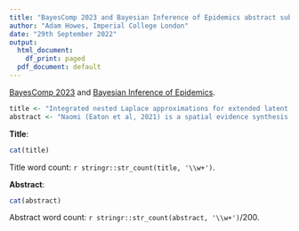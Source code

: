```yaml
---
title: "BayesComp 2023 and Bayesian Inference of Epidemics abstract submission"
author: "Adam Howes, Imperial College London"
date: "29th September 2022"
output:
  html_document:
    df_print: paged
  pdf_document: default
---
```


[BayesComp 2023](https://bayescomp2023.com/) and [Bayesian Inference of Epidemics](https://warwick.ac.uk/fac/sci/statistics/staff/academic-research/corbella/bcepidemics2023).

```r
title <- "Integrated nested Laplace approximations for extended latent Gaussian models, with application to the Naomi HIV model"
abstract <- "Naomi (Eaton et al, 2021) is a spatial evidence synthesis model used to produce district-level HIV epidemic indicators in sub-Saharan Africa. Multiple outcomes of interest, including HIV prevalence, incidence and ART coverage are jointly modelled using both household survey data and routinely reported health system data. The model is provided as a tool for countries to run using their own data. In this setting, computationally intensive inference methods like MCMC are unappealing. We propose a new inference method which combines the simplified integrated nested Laplace approximation approach of Wood (2020) with adaptive Gauss-Hermite quadrature to enable fast and accurate inference for Naomi and other extended latent Gaussian models. Using data from Malawi, we show that the inferences obtained by our method are substantially more accurate than the empirical Bayes Gaussian approximation approach currently used, as compared with inferences from Hamiltonian Monte Carlo with the No-U-Turn sampler as a gold-standard. We implement all methods using a common `TMB` C++ template for the log-posterior. By extending the `aghq` package (Stringer, 2021) we facilitate flexible use of the method with only a few lines of code."
```

**Title**:
```r
cat(title)
```

Title word count: `r stringr::str_count(title, '\\w+')`.

**Abstract**:
```r
cat(abstract)
```

Abstract word count: `r stringr::str_count(abstract, '\\w+')`/200.
